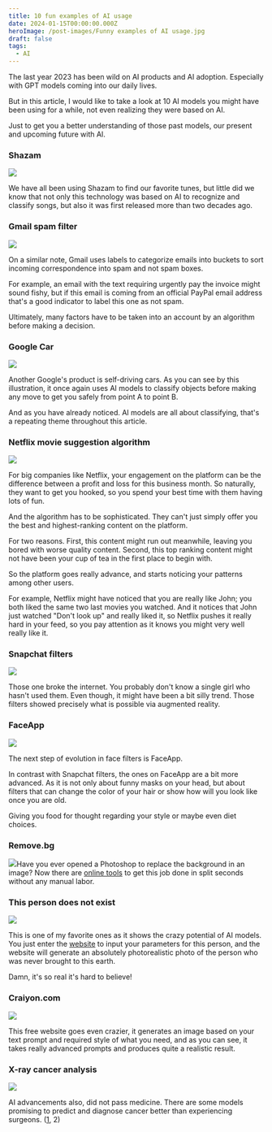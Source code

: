 ```yaml
---
title: 10 fun examples of AI usage
date: 2024-01-15T00:00:00.000Z
heroImage: /post-images/Funny examples of AI usage.jpg
draft: false
tags:
  - AI
---
```


The last year 2023 has been wild on AI products and AI adoption. Especially with GPT models coming into our daily lives.

But in this article, I would like to take a look at 10 AI models you might have been using for a while, not even realizing they were based on AI.

Just to get you a better understanding of those past models, our present and upcoming future with AI.

### Shazam

![](</post-images/Funny examples of AI usage ILLUSTRATION Shazam.png>)

We have all been using Shazam to find our favorite tunes, but little did we know that not only this technology was based on AI to recognize and classify songs, but also it was first released more than two decades ago.

### Gmail spam filter

![](</post-images/Funny examples of AI usage ILLUSTRATION Gmail.png>)

On a similar note, Gmail uses labels to categorize emails into buckets to sort incoming correspondence into spam and not spam boxes.

For example, an email with the text requiring urgently pay the invoice might sound fishy, but if this email is coming from an official PayPal email address that's a good indicator to label this one as not spam.

Ultimately, many factors have to be taken into an account by an algorithm before making a decision.

### Google Car

![](</post-images/Funny examples of AI usage_ self-driving cars.png>)

Another Google's product is self-driving cars. As you can see by this illustration, it once again uses AI models to classify objects before making any move to get you safely from point A to point B.

And as you have already noticed. AI models are all about classifying, that's a repeating theme throughout this article.

### Netflix movie suggestion algorithm

![](</post-images/Funny examples of AI usage_Netflix.png>)

For big companies like Netflix, your engagement on the platform can be the difference between a profit and loss for this business month. So naturally, they want to get you hooked, so you spend your best time with them having lots of fun.

And the algorithm has to be sophisticated. They can't just simply offer you the best and highest-ranking content on the platform.

For two reasons. First, this content might run out meanwhile, leaving you bored with worse quality content. Second, this top ranking content might not have been your cup of tea in the first place to begin with.

So the platform goes really advance, and starts noticing your patterns among other users.

For example, Netflix might have noticed that you are really like John; you both liked the same two last movies you watched. And it notices that John just watched "Don't look up" and really liked it, so Netflix pushes it really hard in your feed, so you pay attention as it knows you might very well really like it.

### Snapchat filters

![](</post-images/Funny examples of AI usage_Snapchat.png>)

Those one broke the internet. You probably don't know a single girl who hasn't used them. Even though, it might have been a bit silly trend. Those filters showed precisely what is possible via augmented reality.

### FaceApp

![](</post-images/Funny examples of AI usage_ FaceApp.png>)

The next step of evolution in face filters is FaceApp.

In contrast with Snapchat filters, the ones on FaceApp are a bit more advanced. As it is not only about funny masks on your head, but about filters that can change the color of your hair or show how will you look like once you are old.

Giving you food for thought regarding your style or maybe even diet choices.

### Remove.bg

![](</post-images/Funny examples of AI usage remove.bg.png>)Have you ever opened a Photoshop to replace the background in an image? Now there are [online tools](https://www.remove.bg/) to get this job done in split seconds without any manual labor.

### This person does not exist

![](</post-images/Funny examples of AI usage_ this-person-does-not-exist.png>)

This is one of my favorite ones as it shows the crazy potential of AI models. You just enter the [website](https://this-person-does-not-exist.com/en) to input your parameters for this person, and the website will generate an absolutely photorealistic photo of the person who was never brought to this earth. 

Damn, it's so real it's hard to believe!

### Craiyon.com

![](</post-images/Funny examples of AI usage_ AI photo generator.png>)

This free website goes even crazier, it generates an image based on your text prompt and required style of what you need, and as you can see, it takes really advanced prompts and produces quite a realistic result.

### X-ray cancer analysis

![](</post-images/Funny examples of AI usage_  AI tool detecting early lung cancer.png>)

AI advancements also, did not pass medicine. There are some models promising to predict and diagnose cancer better than experiencing surgeons. ([1](https://www.theguardian.com/society/2023/apr/30/artificial-intelligence-tool-identify-cancer-ai), 2)
